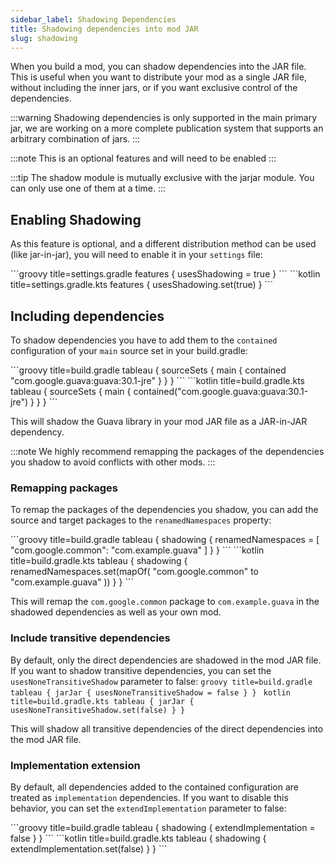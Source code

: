 ```yaml
---
sidebar_label: Shadowing Dependencies
title: Shadowing dependencies into mod JAR
slug: shadowing
---
```



When you build a mod, you can shadow dependencies into the JAR file.
This is useful when you want to distribute your mod as a single JAR file, without including the inner jars, or if you want exclusive control of the dependencies.

:::warning
Shadowing dependencies is only supported in the main primary jar, we are working on a more complete publication system that supports an arbitrary combination of jars.
:::

:::note
This is an optional features and will need to be enabled
:::

:::tip
The shadow module is mutually exclusive with the jarjar module. You can only use one of them at a time.
:::

## Enabling Shadowing
As this feature is optional, and a different distribution method can be used (like jar-in-jar), you will need to enable it in your `settings` file:

<Tabs>
    <TabItem value="groovy" label="Groovy">
    ```groovy title=settings.gradle
        features {
            usesShadowing = true
        }
    ```
    </TabItem>
    <TabItem value="kotlin" label="Kotlin">
    ```kotlin title=settings.gradle.kts
        features {
            usesShadowing.set(true)
        }
    ```
    </TabItem>
</Tabs>

## Including dependencies
To shadow dependencies you have to add them to the `contained` configuration of your `main` source set in your build.gradle:

<Tabs>
    <TabItem value="groovy" label="Groovy">
    ```groovy title=build.gradle
    tableau {
        sourceSets {
            main {
                contained "com.google.guava:guava:30.1-jre"
            }
        }
    }
    ```
    </TabItem>
    <TabItem value="kotlin" label="Kotlin">
    ```kotlin title=build.gradle.kts
    tableau {
        sourceSets {
            main {
                contained("com.google.guava:guava:30.1-jre")
            }
        }
    }
    ```
    </TabItem>
</Tabs>

This will shadow the Guava library in your mod JAR file as a JAR-in-JAR dependency.

:::note
We highly recommend remapping the packages of the dependencies you shadow to avoid conflicts with other mods.
:::

### Remapping packages
To remap the packages of the dependencies you shadow, you can add the source and target packages to the `renamedNamespaces` property:

<Tabs>
    <TabItem value="groovy" label="Groovy">
    ```groovy title=build.gradle
    tableau {
        shadowing {
            renamedNamespaces = [
            "com.google.common": "com.example.guava"
            ]
        }
    }
    ```
    </TabItem>
    <TabItem value="kotlin" label="Kotlin">
    ```kotlin title=build.gradle.kts
    tableau {
        shadowing {
            renamedNamespaces.set(mapOf(
                "com.google.common" to "com.example.guava"
            ))
        }
    }
    ```
    </TabItem>
</Tabs>

This will remap the `com.google.common` package to `com.example.guava` in the shadowed dependencies as well as your own mod.

### Include transitive dependencies
By default, only the direct dependencies are shadowed in the mod JAR file. If you want to shadow transitive dependencies, you can set the `usesNoneTransitiveShadow` parameter to false:
<Tabs>
    <TabItem value="groovy" label="Groovy">
    ```groovy title=build.gradle
    tableau {
        jarJar {
            usesNoneTransitiveShadow = false
        }
    }
    ```
    </TabItem>
    <TabItem value="kotlin" label="Kotlin">
    ```kotlin title=build.gradle.kts
    tableau {
        jarJar {
            usesNoneTransitiveShadow.set(false)
        }
    }
    ```
    </TabItem>
</Tabs>

This will shadow all transitive dependencies of the direct dependencies into the mod JAR file.

### Implementation extension
By default, all dependencies added to the contained configuration are treated as `implementation` dependencies.
If you want to disable this behavior, you can set the `extendImplementation` parameter to false:

<Tabs>
    <TabItem value="groovy" label="Groovy">
    ```groovy title=build.gradle
    tableau {
        shadowing {
            extendImplementation = false
        }
    }
    ```
    </TabItem>
    <TabItem value="kotlin" label="Kotlin">
    ```kotlin title=build.gradle.kts
    tableau {
        shadowing {
            extendImplementation.set(false)
        }
    }
    ```
    </TabItem>
</Tabs>